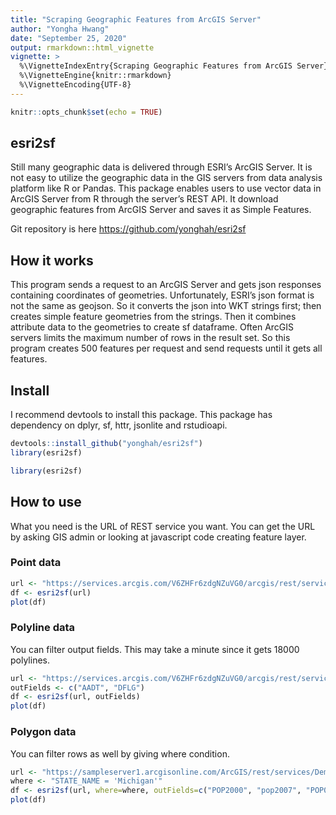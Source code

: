 ```yaml
---
title: "Scraping Geographic Features from ArcGIS Server"
author: "Yongha Hwang"
date: "September 25, 2020"
output: rmarkdown::html_vignette
vignette: >
  %\VignetteIndexEntry{Scraping Geographic Features from ArcGIS Server}
  %\VignetteEngine{knitr::rmarkdown}
  %\VignetteEncoding{UTF-8}
---
```


```r
knitr::opts_chunk$set(echo = TRUE)
```

## esri2sf

Still many geographic data is delivered through ESRI's ArcGIS Server. It is not easy to utilize the geographic data in the GIS servers from data analysis platform like R or Pandas. This package enables users to use vector data in ArcGIS Server from R through the server's REST API. It download geographic features from ArcGIS Server and saves it as Simple Features. 

Git repository is here [https://github.com/yonghah/esri2sf](https://github.com/yonghah/esri2sf)


## How it works

This program sends a request to an ArcGIS Server and gets json responses containing coordinates of geometries. Unfortunately, ESRI's json format is not the same as geojson. So it converts the json into WKT strings first; then creates simple feature geometries from the strings. Then it combines attribute data to the geometries to create sf dataframe. Often ArcGIS servers limits the maximum number of rows in the result set. So this program creates 500 features per request and send requests until it gets all features. 

## Install

I recommend devtools to install this package. This package has dependency on dplyr, sf, httr, jsonlite and rstudioapi.

```r
devtools::install_github("yonghah/esri2sf")
library(esri2sf)
```

```r
library(esri2sf)
```

## How to use

What you need is the URL of REST service you want. You can get the URL by asking GIS admin or looking at javascript code creating feature layer.

### Point data

```r
url <- "https://services.arcgis.com/V6ZHFr6zdgNZuVG0/arcgis/rest/services/Landscape_Trees/FeatureServer/0"
df <- esri2sf(url)
plot(df)
```

### Polyline data

You can filter output fields. This may take a minute since it gets 18000 polylines. 

```r
url <- "https://services.arcgis.com/V6ZHFr6zdgNZuVG0/arcgis/rest/services/Florida_Annual_Average_Daily_Traffic/FeatureServer/0"
outFields <- c("AADT", "DFLG")
df <- esri2sf(url, outFields)
plot(df)
```


### Polygon data

You can filter rows as well by giving where condition.

```r
url <- "https://sampleserver1.arcgisonline.com/ArcGIS/rest/services/Demographics/ESRI_Census_USA/MapServer/3"
where <- "STATE_NAME = 'Michigan'"
df <- esri2sf(url, where=where, outFields=c("POP2000", "pop2007", "POP00_SQMI", "POP07_SQMI"))
plot(df)
```
